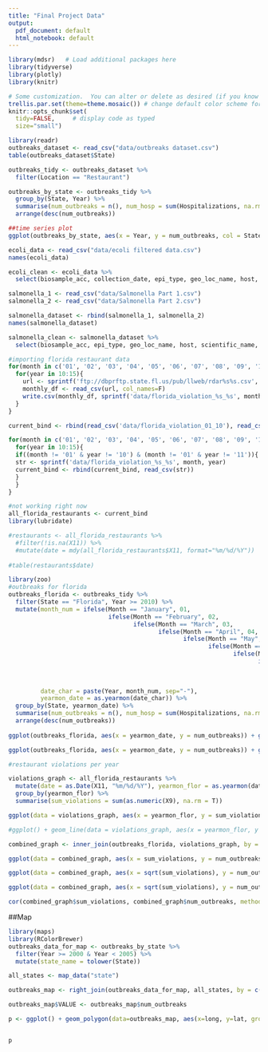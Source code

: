 ```yaml
---
title: "Final Project Data"
output:
  pdf_document: default
  html_notebook: default
---
```


```r
library(mdsr)   # Load additional packages here
library(tidyverse)
library(plotly)
library(knitr)

# Some customization.  You can alter or delete as desired (if you know what you are doing).
trellis.par.set(theme=theme.mosaic()) # change default color scheme for lattice
knitr::opts_chunk$set(
  tidy=FALSE,     # display code as typed
  size="small")
```


```r
library(readr)
outbreaks_dataset <- read_csv("data/outbreaks dataset.csv")
table(outbreaks_dataset$State)

outbreaks_tidy <- outbreaks_dataset %>%
  filter(Location == "Restaurant") 

outbreaks_by_state <- outbreaks_tidy %>%
  group_by(State, Year) %>%
  summarise(num_outbreaks = n(), num_hosp = sum(Hospitalizations, na.rm = T), num_ill = sum(Illnesses, na.rm = T), num_fatal = sum(Fatalities, na.rm = T)) %>%
  arrange(desc(num_outbreaks))

##time series plot
ggplot(outbreaks_by_state, aes(x = Year, y = num_outbreaks, col = State)) + geom_line()
```


```r
ecoli_data <- read_csv("data/ecoli filtered data.csv")
names(ecoli_data)

ecoli_clean <- ecoli_data %>%
  select(biosample_acc, collection_date, epi_type, geo_loc_name, host, isolation_source, target_creation_date, status)
```

```r
salmonella_1 <- read_csv("data/Salmonella Part 1.csv")
salmonella_2 <- read_csv("data/Salmonella Part 2.csv")

salmonella_dataset <- rbind(salmonella_1, salmonella_2)
names(salmonella_dataset)

salmonella_clean <- salmonella_dataset %>%
  select(biosample_acc, epi_type, geo_loc_name, host, scientific_name, sra_release_date, strain, target_creation_date, status, isolation_source, collection_date)
```

```r
#importing florida restaurant data
for(month in c('01', '02', '03', '04', '05', '06', '07', '08', '09', '10', '11', '12')){
  for(year in 10:15){
    url <- sprintf('ftp://dbprftp.state.fl.us/pub/llweb/rdar%s%s.csv', month, year)
    monthly_df <- read_csv(url, col_names=F)
    write.csv(monthly_df, sprintf('data/florida_violation_%s_%s', month, year), row.names=F)
  }
}

current_bind <- rbind(read_csv('data/florida_violation_01_10'), read_csv('data/florida_violation_01_11'))

for(month in c('01', '02', '03', '04', '05', '06', '07', '08', '09', '10', '11', '12')){
  for(year in 10:15){
  if((month != '01' & year != '10') & (month != '01' & year != '11')){
  str <- sprintf('data/florida_violation_%s_%s', month, year)
  current_bind <- rbind(current_bind, read_csv(str))
  }
  }
}

#not working right now
all_florida_restaurants <- current_bind
library(lubridate)

#restaurants <- all_florida_restaurants %>%
  #filter(!is.na(X11)) %>%
  #mutate(date = mdy(all_florida_restaurants$X11, format="%m/%d/%Y"))
         
#table(restaurants$date)
```

```r
library(zoo)
#outbreaks for florida
outbreaks_florida <- outbreaks_tidy %>%
  filter(State == "Florida", Year >= 2010) %>%  
  mutate(month_num = ifelse(Month == "January", 01, 
                            ifelse(Month == "February", 02, 
                                   ifelse(Month == "March", 03, 
                                          ifelse(Month == "April", 04,
                                                 ifelse(Month == "May", 05,
                                                        ifelse(Month == "June", 06,
                                                               ifelse(Month == "July", 07,
                                                                      ifelse(Month == "August", 08,
                                                                             ifelse(Month == "September", 09,
                                                                                    ifelse(Month == "October", 10,
                                                                                           ifelse(Month == "November", 11, 12))))))))))),
         date_char = paste(Year, month_num, sep="-"),
         yearmon_date = as.yearmon(date_char)) %>%
  group_by(State, yearmon_date) %>%
  summarise(num_outbreaks = n(), num_hosp = sum(Hospitalizations, na.rm = T), num_ill = sum(Illnesses, na.rm = T), num_fatal = sum(Fatalities, na.rm = T)) %>%
  arrange(desc(num_outbreaks))
  
ggplot(outbreaks_florida, aes(x = yearmon_date, y = num_outbreaks)) + geom_point() + geom_smooth(se = F)

ggplot(outbreaks_florida, aes(x = yearmon_date, y = num_outbreaks)) + geom_line() 
```

```r
#restaurant violations per year

violations_graph <- all_florida_restaurants %>%
  mutate(date = as.Date(X11, "%m/%d/%Y"), yearmon_flor = as.yearmon(date)) %>%
  group_by(yearmon_flor) %>%
  summarise(sum_violations = sum(as.numeric(X9), na.rm = T))

ggplot(data = violations_graph, aes(x = yearmon_flor, y = sum_violations)) + geom_line()

#ggplot() + geom_line(data = violations_graph, aes(x = yearmon_flor, y = sum_violations)) + geom_line(data = outbreaks_florida, aes(x = yearmon_date, y = num_outbreaks))


```

```r
combined_graph <- inner_join(outbreaks_florida, violations_graph, by = c("yearmon_date" = "yearmon_flor"))

ggplot(data = combined_graph, aes(x = sum_violations, y = num_outbreaks)) + geom_point() + geom_smooth(se = F)

ggplot(data = combined_graph, aes(x = sqrt(sum_violations), y = num_outbreaks)) + geom_point() + geom_smooth(se = F)

ggplot(data = combined_graph, aes(x = sqrt(sum_violations), y = num_outbreaks)) + geom_point() + geom_smooth(se = F) + xlim(20, 27)

cor(combined_graph$sum_violations, combined_graph$num_outbreaks, method = "pearson")
```

##Map

```r
library(maps)
library(RColorBrewer)
outbreaks_data_for_map <- outbreaks_by_state %>%
  filter(Year >= 2000 & Year < 2005) %>%
  mutate(state_name = tolower(State))

all_states <- map_data("state")

outbreaks_map <- right_join(outbreaks_data_for_map, all_states, by = c("state_name" = "region"))

outbreaks_map$VALUE <- outbreaks_map$num_outbreaks

p <- ggplot() + geom_polygon(data=outbreaks_map, aes(x=long, y=lat, group = group, fill=VALUE), colour="white") + xlab("Longitude") + ylab("Latitude") + ggtitle("Number of Outbreaks from [year] to [year]") + theme(plot.title = element_text(hjust = 0.5, face = "bold")) + scale_fill_gradient(low = "white", high = "blue", na.value = "grey80")


p

```

